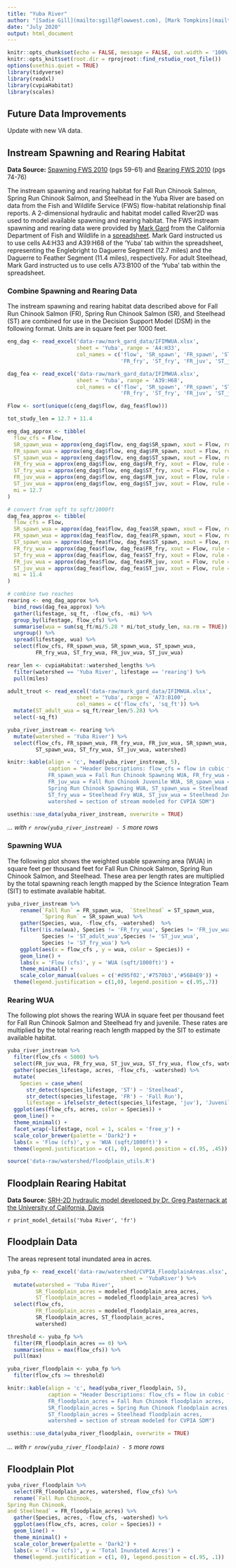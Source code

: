 ```yaml
---
title: "Yuba River"
author: "[Sadie Gill](mailto:sgill@flowwest.com), [Mark Tompkins](mailto:mtompkins@flowwest.com)"
date: "July 2020"
output: html_document
---
```

```r
knitr::opts_chunk$set(echo = FALSE, message = FALSE, out.width = '100%')
knitr::opts_knit$set(root.dir = rprojroot::find_rstudio_root_file())
options(usethis.quiet = TRUE)
library(tidyverse)
library(readxl)
library(cvpiaHabitat)
library(scales)
```

## Future Data Improvements
Update with new VA data. 

## Instream Spawning and Rearing Habitat
**Data Source:** [Spawning FWS 2010](https://www.fws.gov/lodi/instream-flow/Documents/Yuba%20River%20Spawning%20Final%20Report.pdf){target="_blank"} (pgs 59-61) and  [Rearing FWS 2010](https://www.fws.gov/lodi/instream-flow/Documents/Yuba%20River%20Rearing%20Final%20Report.pdf){target="_blank"} (pgs 74-76)

The instream spawning and rearing habitat for Fall Run Chinook Salmon, Spring Run Chinook Salmon, and Steelhead in the Yuba River are based on data from the Fish and Wildlife Service (FWS) flow-habitat relationship final reports. A 2-dimensional hydraulic and habitat model called River2D was used to model available spawning and rearing habitat. The FWS instream spawning and rearing data were provided by [Mark Gard](mailto:Mark.Gard@Wildlife.ca.gov) from the California Department of Fish and Wildlife in a [spreadsheet](https://cvpiahabitat-r-package.s3-us-west-2.amazonaws.com/IFIMWUA.xlsx). Mark Gard instructed us to use cells A4:H33 and A39:H68 of the 'Yuba' tab within the spreadsheet, representing the Englebright to Daguerre Segment (12.7 miles) and the Daguerre to Feather Segment (11.4 miles), respectively. For adult Steelhead, Mark Gard instructed us to use cells A73:B100 of the 'Yuba' tab within the spreadsheet. 

### Combine Spawning and Rearing Data
The instream spawning and rearing habitat data described above for Fall Run Chinook Salmon (FR), Spring Run Chinook Salmon (SR), and Steelhead (ST) are combined for use in the Decision Support Model (DSM) in the following format. Units are in square feet per 1000 feet.
```r

eng_dag <- read_excel('data-raw/mark_gard_data/IFIMWUA.xlsx', 
                      sheet = 'Yuba', range = 'A4:H33', 
                      col_names = c('flow', 'SR_spawn', 'FR_spawn', 'ST_spawn', 
                                    'FR_fry', 'ST_fry', 'FR_juv', 'ST_juv'))

dag_fea <- read_excel('data-raw/mark_gard_data/IFIMWUA.xlsx', 
                      sheet = 'Yuba', range = 'A39:H68',
                      col_names = c('flow', 'SR_spawn', 'FR_spawn', 'ST_spawn', 
                                    'FR_fry', 'ST_fry', 'FR_juv', 'ST_juv'))

Flow <- sort(unique(c(eng_dag$flow, dag_fea$flow)))

tot_study_len = 12.7 + 11.4

eng_dag_approx <- tibble(
  flow_cfs = Flow,
  SR_spawn_wua = approx(eng_dag$flow, eng_dag$SR_spawn, xout = Flow, rule = 1:2)$y,
  FR_spawn_wua = approx(eng_dag$flow, eng_dag$FR_spawn, xout = Flow, rule = 1:2)$y,
  ST_spawn_wua = approx(eng_dag$flow, eng_dag$ST_spawn, xout = Flow, rule = 1:2)$y,
  FR_fry_wua = approx(eng_dag$flow, eng_dag$FR_fry, xout = Flow, rule = 1:2)$y,
  ST_fry_wua = approx(eng_dag$flow, eng_dag$ST_fry, xout = Flow, rule = 1:2)$y,
  FR_juv_wua = approx(eng_dag$flow, eng_dag$FR_juv, xout = Flow, rule = 1:2)$y,
  ST_juv_wua = approx(eng_dag$flow, eng_dag$ST_juv, xout = Flow, rule = 1:2)$y,
  mi = 12.7
)

# convert from sqft to sqft/1000ft
dag_fea_approx <- tibble(
  flow_cfs = Flow,
  SR_spawn_wua = approx(dag_fea$flow, dag_fea$SR_spawn, xout = Flow, rule = 2)$y,
  FR_spawn_wua = approx(dag_fea$flow, dag_fea$FR_spawn, xout = Flow, rule = 2)$y,
  ST_spawn_wua = approx(dag_fea$flow, dag_fea$ST_spawn, xout = Flow, rule = 2)$y,
  FR_fry_wua = approx(dag_fea$flow, dag_fea$FR_fry, xout = Flow, rule = 2)$y,
  ST_fry_wua = approx(dag_fea$flow, dag_fea$ST_fry, xout = Flow, rule = 2)$y,
  FR_juv_wua = approx(dag_fea$flow, dag_fea$FR_juv, xout = Flow, rule = 2)$y,
  ST_juv_wua = approx(dag_fea$flow, dag_fea$ST_juv, xout = Flow, rule = 2)$y,
  mi = 11.4
)

# combine two reaches
rearing <- eng_dag_approx %>% 
  bind_rows(dag_fea_approx) %>% 
  gather(lifestage, sq_ft, -flow_cfs, -mi) %>% 
  group_by(lifestage, flow_cfs) %>% 
  summarise(wua = sum(sq_ft/mi/5.28 * mi/tot_study_len, na.rm = TRUE)) %>% 
  ungroup() %>% 
  spread(lifestage, wua) %>% 
  select(flow_cfs, FR_spawn_wua, SR_spawn_wua, ST_spawn_wua,
         FR_fry_wua, ST_fry_wua, FR_juv_wua, ST_juv_wua)

rear_len <- cvpiaHabitat::watershed_lengths %>% 
  filter(watershed == 'Yuba River', lifestage == 'rearing') %>% 
  pull(miles)

adult_trout <- read_excel('data-raw/mark_gard_data/IFIMWUA.xlsx', 
                      sheet = 'Yuba', range = 'A73:B100',
                      col_names = c('flow_cfs', 'sq_ft')) %>% 
  mutate(ST_adult_wua = sq_ft/rear_len/5.28) %>% 
  select(-sq_ft)

yuba_river_instream <- rearing %>% 
  mutate(watershed = 'Yuba River') %>% 
  select(flow_cfs, FR_spawn_wua, FR_fry_wua, FR_juv_wua, SR_spawn_wua,
         ST_spawn_wua, ST_fry_wua, ST_juv_wua, watershed)

knitr::kable(align = 'c', head(yuba_river_instream, 5), 
             caption = "Header Descriptions: flow_cfs = flow in cubic feet per second,
             FR_spawn_wua = Fall Run Chinook Spawning WUA, FR_fry_wua = Fall Run Chinook Fry WUA,
             FR_juv_wua = Fall Run Chinook Juvenile WUA, SR_spawn_wua = 
             Spring Run Chinook Spawning WUA, ST_spawn_wua = Steelhead Spawning WUA, 
             ST_fry_wua = Steelhead Fry WUA, ST_juv_wua = Steelhead Juvenile WUA,
             watershed = section of stream modeled for CVPIA SDM")

usethis::use_data(yuba_river_instream, overwrite = TRUE)
```

*... with `r nrow(yuba_river_instream) - 5` more rows*

### Spawning WUA    
The following plot shows the weighted usable spawning area (WUA) in square feet per thousand feet for Fall Run Chinook Salmon, Spring Run Chinook Salmon, and Steelhead. These area per length rates are multiplied by the total spawning reach length mapped by the Science Integration Team (SIT) to estimate available habitat. 
``` r
yuba_river_instream %>% 
    rename(`Fall Run` = FR_spawn_wua,  `Steelhead` = ST_spawn_wua, 
           `Spring Run` = SR_spawn_wua) %>% 
    gather(Species, wua, -flow_cfs, -watershed)  %>% 
    filter(!is.na(wua), Species != 'FR_fry_wua', Species != 'FR_juv_wua',
           Species != 'ST_adult_wua',Species != 'ST_juv_wua',
           Species != 'ST_fry_wua') %>% 
    ggplot(aes(x = flow_cfs , y = wua, color = Species)) +
    geom_line() +
    labs(x = 'Flow (cfs)', y = 'WUA (sqft/1000ft)') +
    theme_minimal() + 
    scale_color_manual(values = c('#d95f02','#7570b3','#56B4E9')) +
  theme(legend.justification = c(1,0), legend.position = c(.95,.7))
```

### Rearing WUA   
The following plot shows the rearing WUA in square feet per thousand feet for Fall Run Chinook Salmon and Steelhead fry and juvenile. These rates are multiplied by the total rearing reach length mapped by the SIT to estimate available habitat. 
``` r
yuba_river_instream %>% 
  filter(flow_cfs < 5000) %>% 
  select(FR_juv_wua, FR_fry_wua, ST_juv_wua, ST_fry_wua, flow_cfs, watershed) %>%
  gather(species_lifestage, acres, -flow_cfs, -watershed) %>% 
  mutate(
    Species = case_when( 
      str_detect(species_lifestage, 'ST') ~ 'Steelhead', 
      str_detect(species_lifestage, 'FR') ~ 'Fall Run'),
      lifestage = ifelse(str_detect(species_lifestage, 'juv'), 'Juvenile', 'Fry')) %>% 
  ggplot(aes(flow_cfs, acres, color = Species)) +
  geom_line() +
  theme_minimal() +
  facet_wrap(~lifestage, ncol = 1, scales = 'free_y') +
  scale_color_brewer(palette = 'Dark2') +
  labs(x = 'Flow (cfs)', y = 'WUA (sqft/1000ft)') + 
  theme(legend.justification = c(1, 0), legend.position = c(.95, .45))
```

```r
source('data-raw/watershed/floodplain_utils.R')
```

## Floodplain Rearing Habitat 
**Data Source:** [SRH-2D hydraulic model developed by Dr. Greg Pasternack at the University of California, Davis](https://s3-us-west-2.amazonaws.com/cvpiahabitat-r-package/cvpia-sit-model-inputs/CVPIA_Annual_Progress_Report_Fiscal_Year_2014_Yuba_SRH2D_Page18.pdf){target="_blank"}

`r print_model_details('Yuba River', 'fr')`

## Floodplain Data
The areas represent total inundated area in acres.    
```r
yuba_fp <- read_excel('data-raw/watershed/CVPIA_FloodplainAreas.xlsx',
                                    sheet = 'YubaRiver') %>%
  mutate(watershed = 'Yuba River',
         SR_floodplain_acres = modeled_floodplain_area_acres,
         ST_floodplain_acres = modeled_floodplain_area_acres) %>%
  select(flow_cfs,
         FR_floodplain_acres = modeled_floodplain_area_acres,
         SR_floodplain_acres, ST_floodplain_acres,
         watershed)

threshold <- yuba_fp %>% 
  filter(FR_floodplain_acres == 0) %>% 
  summarise(max = max(flow_cfs)) %>% 
  pull(max)

yuba_river_floodplain <- yuba_fp %>% 
  filter(flow_cfs >= threshold)

knitr::kable(align = 'c', head(yuba_river_floodplain, 5), 
             caption = "Header Descriptions: flow_cfs = flow in cubic feet per second,
             FR_floodplain_acres = Fall Run Chinook floodplain acres, 
             SR_floodplain_acres = Spring Run Chinook floodplain acres, 
             ST_floodplain_acres = Steelhead floodplain acres,
             watershed = section of stream modeled for CVPIA SDM")

usethis::use_data(yuba_river_floodplain, overwrite = TRUE)
```

*... with `r nrow(yuba_river_floodplain) - 5` more rows*

## Floodplain Plot
```r
yuba_river_floodplain %>% 
  select(FR_floodplain_acres, watershed, flow_cfs) %>%
  rename(`Fall Run Chinook, 
Spring Run Chinook,
and Steelhead` = FR_floodplain_acres) %>% 
  gather(Species, acres, -flow_cfs, -watershed) %>% 
  ggplot(aes(flow_cfs, acres, color = Species)) +
  geom_line() +
  theme_minimal() +
  scale_color_brewer(palette = 'Dark2') +
  labs(x = 'Flow (cfs)', y = 'Total Inundated Acres') +
  theme(legend.justification = c(1, 0), legend.position = c(.95, .1))
```

